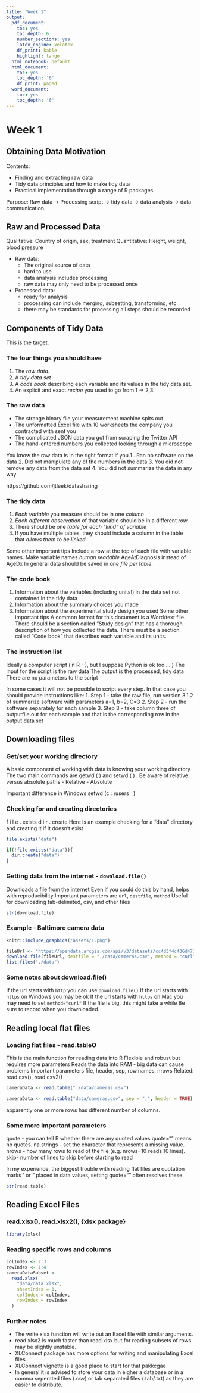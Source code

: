 ```yaml
---
title: "Week 1"
output:
  pdf_document:
    toc: yes
    toc_depth: 6
    number_sections: yes
    latex_engine: xelatex
    df_print: kable
    highlight: tango
  html_notebook: default
  html_document:
    toc: yes
    toc_depth: '6'
    df_print: paged
  word_document:
    toc: yes
    toc_depth: '6'
---
```


# Week 1


## Obtaining Data Motivation

Contents: 

- Finding and extracting raw data 
- Tidy data principles and how to make tidy data
- Practical implementation through a range of R packages

Purpose: Raw data -> Processing script -> tidy data -> data analysis -> data communication. 


## Raw and Processed Data

Qualitative: Country of origin, sex, treatment
Quantitative: Height, weight, blood pressure

- Raw data:   
  - The original source of data
  - hard to use
  - data analysis includes processing
  - raw data may only need to be processed once
  
- Processed data:   
  - ready for analysis 
  - processing can include merging, subsetting, transforming, etc
  - there may be standards for processing 
  all steps should be recorded 
  
## Components of Tidy Data

This is the target.

### The four things you should have

1. The *raw data*.
2. A *tidy data set*
3. A *code book* describing each variable and its values in the tidy data set.
4. An explicit and exact *recipe* you used to go from 1 -> 2,3.

### The raw data


- The strange binary file your measurement machine spits out
- The unformatted Excel file with 10 worksheets the company you contracted with sent you
- The complicated JSON data you got from scraping the Twitter API
- The hand-entered numbers you collected looking through a microscope


You know the raw data is in the right format if you
1 . Ran no software on the data
2. Did not manipulate any of the numbers in the data
3. You did not remove any data from the data set
4. You did not summarize the data in any way

https://github.com/jtleek/datasharing 

### The tidy data

1. *Each variable* you measure should be in one *column*
2. *Each different observation* of that variable should be in a different *row*
3. There should be one *table for each "kind" of variable*
4. If you have multiple tables, they should include a column in the table that *allows them to be
linked*

Some other important tips
Include a row at the top of each file with variable names.
Make variable names *human readable* AgeAtDiagnosis instead of AgeDx
In general data should be saved in *one file per table*.

### The code book

1. Information about the variables (including units!) in the data set not contained in the tidy data
2. Information about the summary choices you made
3. Information about the experimental study design you used
Some other important tips
A common format for this document is a Word/text file.
There should be a section called "Study design" that has a thorough description of how you
collected the data.
There must be a section called "Code book" that describes each variable and its units.

### The instruction list

Ideally a computer script (in R :-), but I suppose Python is ok too ... )
The input for the script is the raw data
The output is the processed, tidy data
There are no parameters to the script

In some cases it will not be possible to script every step. In that case you should provide instructions
like:
1. Step 1 - take the raw file, run version 3.1.2 of summarize software with parameters a=1, b=2,
C=3
2. Step 2 - run the software separately for each sample
3. Step 3 - take column three of outputfile.out for each sample and that is the corresponding row in
the output data set


## Downloading files

### Get/set your working directory

A basic component of working with data is knowing your working directory
The two main commands are getwd ( ) and setwd ( ) .
Be aware of relative versus absolute paths
- Relative 
- Absolute

Important difference in Windows setwd (c : \\users\ \Andrew\ \Downloads 11 )

### Checking for and creating directories

f i l e . exists 
d i r . create 
Here is an example checking for a "data" directory and creating it if it doesn't exist

```r
file.exists("data")
```

```r
if(!file.exists("data")){
  dir.create("data")
}
```


### Getting data from the internet - `download.file()`

Downloads a file from the internet
Even if you could do this by hand, helps with reproducibility
Important parameters are `url`, `destfile`, `method`
Useful for downloading tab-delimited, csv, and other files

```r
str(download.file)
```

### Example - Baltimore camera data

```r
knitr::include_graphics("assets/1.png")
```

```r
fileUrl <- "https://opendata.arcgis.com/api/v3/datasets/cc4d3f4c436d4736b121ce781d4f86de_0/downloads/data?format=csv&spatialRefId=2248&where=1%3D1"
download.file(fileUrl, destfile = "./data/cameras.csv", method = "curl")
list.files("./data")
```

### Some notes about download.file()

If the url starts with `http` you can use `download.file()`
If the url starts with `https` on Windows you may be ok
If the url starts with `https` on Mac you may need to set `method="curl"`
If the file is big, this might take a while
Be sure to record when you downloaded.

## Reading local flat files


### Loading flat files - read.tableO

This is the main function for reading data into R
Flexible and robust but requires more parameters
Reads the data into RAM - big data can cause problems
Important parameters file, header, sep, row.names, nrows
Related: read.csv(), read.csv2()


```r
cameraData <- read.table("./data/cameras.csv")
```


```r
cameraData <- read.table("data/cameras.csv", sep = ",", header = TRUE)
```
apparently one or more rows has different number of columns.


### Some more important parameters

quote - you can tell R whether there are any quoted values quote="" means no quotes.
na.strings - set the character that represents a missing value.
nrows - how many rows to read of the file (e.g. nrows=10 reads 10 lines).
skip- number of lines to skip before starting to read

In my experience, the biggest trouble with reading flat files are quotation marks ' or " placed in data
values, setting quote="" often resolves these.

```r
str(read.table)
```

## Reading Excel Files

### read.xlsx(), read.xlsx2(), {xlsx package}

```r
library(xlsx)
```
### Reading specific rows and columns 

```r
colIndex <- 2:3
rowIndex <- 1:4
cameraDataSubset <-
  read.xlsx(
    "data/data.xlsx",
    sheetIndex = 1,
    colIndex = colIndex,
    rowIndex = rowIndex
  )
```

### Further notes

- The write.xlsx function will write out an Excel file with similar arguments.
- read.xlsx2 is much faster than read.xlsx but for reading subsets of rows may be slightly unstable.
- XLConnect package has more options for writing and manipulating Excel files.
- XLConnect vignette is a good place to start for that pakkcgae
- In general it is advised to store your data in eigher a database or in a comma seperated files (.csv) or tab separated files (.tab/.txt) as they are easier to distribute.










